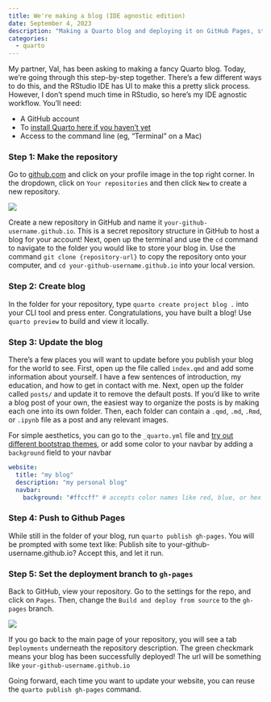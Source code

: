 ```yaml
---
title: We're making a blog (IDE agnostic edition)
date: September 4, 2023
description: "Making a Quarto blog and deploying it on GitHub Pages, step by step."
categories:
  - quarto
---
```


My partner, Val, has been asking to making a fancy Quarto blog. Today, we're going through this step-by-step together. There's a few different ways to do this, and the RStudio IDE has UI to make this a pretty slick process. However, I don't spend much time in RStudio, so here's my IDE agnostic workflow. You'll need:

- A GitHub account
- To [install Quarto here if you haven't yet](https://quarto.org/docs/get-started/)
- Access to the command line (eg, "Terminal" on a Mac)

### Step 1: Make the repository

Go to [github.com](https://github.com) and click on your profile image in the top right corner. In the dropdown, click on `Your repositories` and then click `New` to create a new repository.

![](images/step-1.png)

Create a new repository in GitHub and name it `your-github-username.github.io`. This is a secret repository structure in GitHub to host a blog for your account! Next, open up the terminal and use the `cd` command to navigate to the folder you would like to store your blog in. Use the command `git clone {repository-url}` to copy the repository onto your computer, and `cd your-github-username.github.io` into your local version.

### Step 2: Create blog 

In the folder for your repository, type `quarto create project blog .` into your CLI tool and press enter. Congratulations, you have built a blog! Use `quarto preview` to build and view it locally.

### Step 3: Update the blog

There's a few places you will want to update before you publish your blog for the world to see. First, open up the file called `index.qmd` and add some information about yourself. I have a few sentences of introduction, my education, and how to get in contact with me. Next, open up the folder called `posts/` and update it to remove the default posts. If you'd like to write a blog post of your own, the easiest way to organize the posts is by making each one into its own folder. Then, each folder can contain a `.qmd`, `.md`, `.Rmd`, or `.ipynb` file as a post and any relevant images.

For simple aesthetics, you can go to the `_quarto.yml` file and [try out different bootstrap themes](https://quarto.org/docs/websites/website-blog.html#themes), or add some color to your navbar by adding a `background` field to your navbar

```yml
website:
  title: "my blog"
  description: "my personal blog"
  navbar:
    background: "#ffccff" # accepts color names like red, blue, or hex codes
```

### Step 4: Push to Github Pages

While still in the folder of your blog, run `quarto publish gh-pages`. You will be prompted with some text like: Publish site to your-github-username.github.io? Accept this, and let it run.

### Step 5: Set the deployment branch to `gh-pages`

Back to GitHub, view your repository. Go to the settings for the repo, and click on `Pages`. Then, change the `Build and deploy from source` to the `gh-pages` branch.

![](images/gh-pages.png)

If you go back to the main page of your repository, you will see a tab `Deployments` underneath the repository description. The green checkmark means your blog has been successfully deployed! The url will be something like `your-github-username.github.io`

Going forward, each time you want to update your website, you can reuse the `quarto publish gh-pages` command.